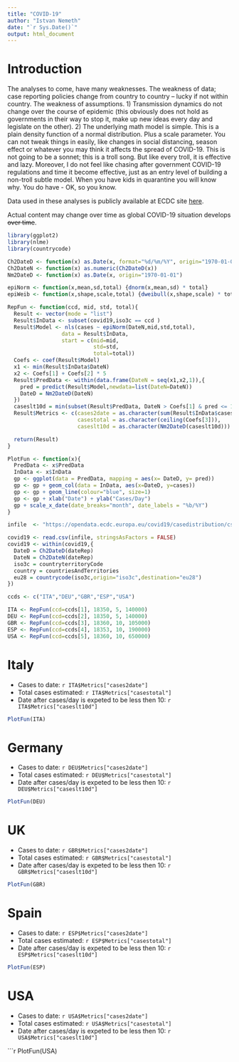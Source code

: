 ```yaml
---
title: "COVID-19"
author: "Istvan Nemeth"
date: "`r Sys.Date()`"
output: html_document
---
```

# Introduction

The analyses to come, have many weaknesses. The weakness of data; case reporting policies change from country to country -- lucky if not within country. The weakness of assumptions.  1) Transmission dynamics do not change over the course of epidemic (this obviously does not hold as governments in their way to stop it, make up new ideas every day and legislate on the other). 2) The underlying math model is simple. This is a plain density function of a normal distribution. Plus a scale parameter. You can not tweak things in  easily, like changes in social distancing, season effect or whatever you may think it affects the spread of COVID-19. This is not going to be a sonnet; this is a troll song. But like every troll, it is effective and lazy. Moreover, I do not feel like chasing after government COVID-19 regulations and time it become effective, just as an entry level of building a non-troll subtle model.
When you have kids in quarantine you will know why. You do have - OK, so you know.  

Data used in these analyses is publicly available at ECDC site [here](https://opendata.ecdc.europa.eu/covid19/casedistribution/csv).

Actual content may change over time as global COVID-19 situation develops ~~over time~~.
```r
library(ggplot2)
library(nlme)
library(countrycode)
```

```r
Ch2DateD <- function(x) as.Date(x, format="%d/%m/%Y", origin="1970-01-01")
Ch2DateN <- function(x) as.numeric(Ch2DateD(x))
Nm2DateD <- function(x) as.Date(x, origin="1970-01-01")

epiNorm <- function(x,mean,sd,total) {dnorm(x,mean,sd) * total}
epiWeib <- function(x,shape,scale,total) {dweibull(x,shape,scale) * total}

RepFun <- function(ccd, mid, std, total){
  Result <- vector(mode = "list")
  Result$InData <- subset(covid19,iso3c == ccd )
  Result$Model <- nls(cases ~ epiNorm(DateN,mid,std,total),
                 data = Result$InData,
                 start = c(mid=mid,
                           std=std,
                           total=total))
  Coefs <- coef(Result$Model)
  x1 <- min(Result$InData$DateN)
  x2 <- Coefs[1] + Coefs[2] * 5
  Result$PredData <- within(data.frame(DateN = seq(x1,x2,1)),{
    pred = predict(Result$Model,newdata=list(DateN=DateN))
    DateD = Nm2DateD(DateN)
  })
  caseslt10d = min(subset(Result$PredData, DateN > Coefs[1] & pred <= 10)$DateN)
  Result$Metrics <- c(cases2date = as.character(sum(Result$InData$cases)),
                      casestotal = as.character(ceiling(Coefs[3])),
                      caseslt10d = as.character(Nm2DateD(caseslt10d)))

  return(Result)
}

PlotFun <- function(x){
  PredData <- x$PredData
  InData <- x$InData
  gp <- ggplot(data = PredData, mapping = aes(x= DateD, y= pred))
  gp <- gp + geom_col(data = InData, aes(x=DateD, y=cases))
  gp <- gp + geom_line(colour="blue", size=1) 
  gp <- gp + xlab("Date") + ylab("Cases/Day")
  gp + scale_x_date(date_breaks="month", date_labels = "%b/%Y")
}

```


```r
infile  <- "https://opendata.ecdc.europa.eu/covid19/casedistribution/csv"

covid19 <- read.csv(infile, stringsAsFactors = FALSE)
covid19 <- within(covid19,{
  DateD = Ch2DateD(dateRep)
  DateN = Ch2DateN(dateRep)
  iso3c = countryterritoryCode
  country = countriesAndTerritories
  eu28 = countrycode(iso3c,origin="iso3c",destination="eu28")
})

```

```r
ccds <- c("ITA","DEU","GBR","ESP","USA")

ITA <- RepFun(ccd=ccds[1], 18350, 5, 140000)
DEU <- RepFun(ccd=ccds[2], 18350, 5, 140000)
GBR <- RepFun(ccd=ccds[3], 18360, 10, 105000)
ESP <- RepFun(ccd=ccds[4], 18353, 10, 190000)
USA <- RepFun(ccd=ccds[5], 18360, 10, 650000)
```

# Italy

- Cases to date: `r ITA$Metrics["cases2date"]`
- Total cases estimated: `r ITA$Metrics["casestotal"]`
- Date after cases/day is expeted to be less then 10: `r ITA$Metrics["caseslt10d"]`

```r
PlotFun(ITA)
```

# Germany

- Cases to date: `r DEU$Metrics["cases2date"]`
- Total cases estimated: `r DEU$Metrics["casestotal"]`
- Date after cases/day is expeted to be less then 10: `r DEU$Metrics["caseslt10d"]`

```r
PlotFun(DEU)
```

# UK

- Cases to date: `r GBR$Metrics["cases2date"]`
- Total cases estimated: `r GBR$Metrics["casestotal"]`
- Date after cases/day is expeted to be less then 10: `r GBR$Metrics["caseslt10d"]`

```r
PlotFun(GBR)
```

# Spain

- Cases to date: `r ESP$Metrics["cases2date"]`
- Total cases estimated: `r ESP$Metrics["casestotal"]`
- Date after cases/day is expeted to be less then 10: `r ESP$Metrics["caseslt10d"]`

```r
PlotFun(ESP)
```

# USA

- Cases to date: `r USA$Metrics["cases2date"]`
- Total cases estimated: `r USA$Metrics["casestotal"]`
- Date after cases/day is expeted to be less then 10: `r USA$Metrics["caseslt10d"]`

```r
PlotFun(USA)